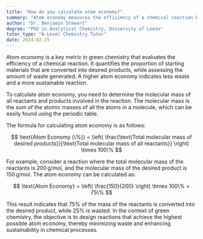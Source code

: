 ```yaml
---
title: "How do you calculate atom economy?"
summary: "Atom economy measures the efficiency of a chemical reaction by calculating the ratio of the molecular mass of desired products to the total mass of reactants, expressed as a percentage."
author: "Dr. Benjamin Stewart"
degree: "PhD in Analytical Chemistry, University of Leeds"
tutor_type: "A-Level Chemistry Tutor"
date: 2024-02-25
---
```


Atom economy is a key metric in green chemistry that evaluates the efficiency of a chemical reaction. It quantifies the proportion of starting materials that are converted into desired products, while assessing the amount of waste generated. A higher atom economy indicates less waste and a more sustainable reaction.

To calculate atom economy, you need to determine the molecular mass of all reactants and products involved in the reaction. The molecular mass is the sum of the atomic masses of all the atoms in a molecule, which can be easily found using the periodic table.

The formula for calculating atom economy is as follows:

$$
\text{Atom Economy (\%)} = \left( \frac{\text{Total molecular mass of desired products}}{\text{Total molecular mass of all reactants}} \right) \times 100\%
$$

For example, consider a reaction where the total molecular mass of the reactants is $200 \, \text{g/mol}$, and the molecular mass of the desired product is $150 \, \text{g/mol}$. The atom economy can be calculated as:

$$
\text{Atom Economy} = \left( \frac{150}{200} \right) \times 100\% = 75\%
$$

This result indicates that $75\%$ of the mass of the reactants is converted into the desired product, while $25\%$ is wasted. In the context of green chemistry, the objective is to design reactions that achieve the highest possible atom economy, thereby minimizing waste and enhancing sustainability in chemical processes.
    